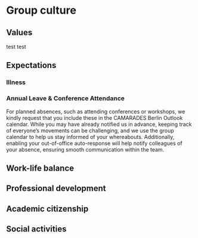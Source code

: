 # Group culture

## Values

test test

## Expectations

### Illness

### Annual Leave & Conference Attendance
For planned absences, such as attending conferences or workshops, we kindly request that you include these in the CAMARADES Berlin Outlook calendar. While you may have already notified us in advance, keeping track of everyone’s movements can be challenging, and we use the group calendar to help us stay informed of your whereabouts. Additionally, enabling your out-of-office auto-response will help notify colleagues of your absence, ensuring smooth communication within the team.

## Work-life balance


## Professional development


## Academic citizenship


## Social activities
